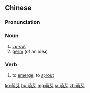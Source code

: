 ==Chinese==
{{zh-forms}}

===Pronunciation===
{{zh-pron
|m=méngyá
|c=mang4 ngaa4
|cat=n,v
}}

===Noun===
{{zh-noun}}

# [[sprout]]
# [[germ]] (of an idea)

===Verb===
{{zh-verb}}

# to [[emerge]], to [[sprout]]

{{zh-cat|Advanced}}

[[ko:萌芽]]
[[hu:萌芽]]
[[mg:萌芽]]
[[ja:萌芽]]
[[zh:萌芽]]